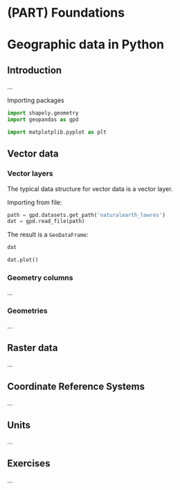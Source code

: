 # (PART) Foundations {-}

# Geographic data in Python {#spatial-class}

## Introduction

...

Importing packages

```python
import shapely.geometry
import geopandas as gpd
```

```python
import matplotplib.pyplot as plt
```

## Vector data

### Vector layers

The typical data structure for vector data is a vector layer.

Importing from file:

```python
path = gpd.datasets.get_path('naturalearth_lowres')
dat = gpd.read_file(path)
```

The result is a `GeoDataFrame`:

```python
dat
```

```python
dat.plot()
```

### Geometry columns

...

### Geometries

...

## Raster data

...

## Coordinate Reference Systems

...

## Units

...

## Exercises

...


